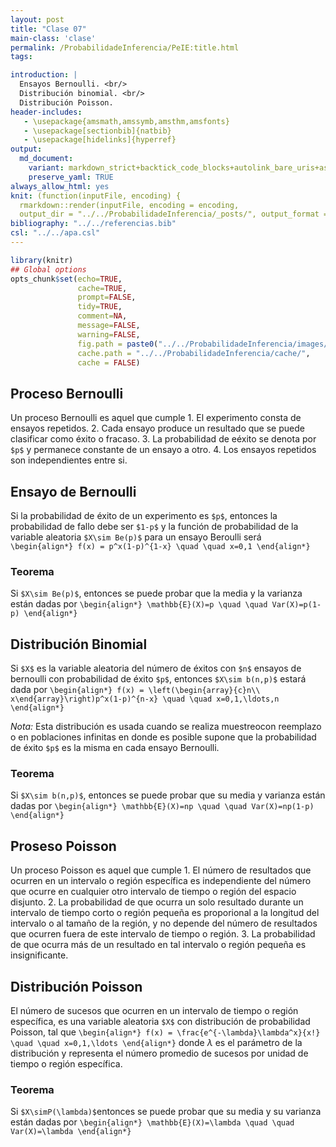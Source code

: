 ```yaml
---
layout: post
title: "Clase 07"
main-class: 'clase'
permalink: /ProbabilidadeInferencia/PeIE:title.html
tags:

introduction: |
  Ensayos Bernoulli. <br/>
  Distribución binomial. <br/>
  Distribución Poisson.
header-includes:
   - \usepackage{amsmath,amssymb,amsthm,amsfonts}
   - \usepackage[sectionbib]{natbib}
   - \usepackage[hidelinks]{hyperref}
output:
  md_document:
    variant: markdown_strict+backtick_code_blocks+autolink_bare_uris+ascii_identifiers+tex_math_single_backslash
    preserve_yaml: TRUE
always_allow_html: yes   
knit: (function(inputFile, encoding) {
  rmarkdown::render(inputFile, encoding = encoding,
  output_dir = "../../ProbabilidadeInferencia/_posts/", output_format = "all")})
bibliography: "../../referencias.bib"
csl: "../../apa.csl"
---
```


```r
library(knitr)
## Global options
opts_chunk$set(echo=TRUE,
               cache=TRUE,
               prompt=FALSE,
               tidy=TRUE,
               comment=NA,
               message=FALSE,
               warning=FALSE,
               fig.path = paste0("../../ProbabilidadeInferencia/images/", "Clase07"),
               cache.path = "../../ProbabilidadeInferencia/cache/",
               cache = FALSE)

```


## Proceso Bernoulli
Un proceso Bernoulli es aquel que cumple
1. El experimento consta de ensayos repetidos.
2. Cada ensayo produce un resultado que se puede clasificar como éxito o fracaso.
3. La probabilidad de eéxito se denota por `$p$` y permanece constante de un ensayo a otro.
4. Los ensayos repetidos son independientes entre si.

## Ensayo de Bernoulli
Si la probabilidad de éxito de un experimento es `$p$`, entonces la probabilidad de fallo debe ser `$1-p$` y la función de probabilidad de la variable aleatoria `$X\sim Be(p)$` para un ensayo Beroulli será
`\begin{align*}
f(x) = p^x(1-p)^{1-x} \quad \quad x=0,1
\end{align*}`

### Teorema
Si `$X\sim Be(p)$`, entonces se puede probar que la media y la varianza están dadas por 
`\begin{align*}
\mathbb{E}(X)=p \quad \quad Var(X)=p(1-p)
\end{align*}`

## Distribución Binomial
Si `$X$` es la variable aleatoria del número de éxitos con `$n$` ensayos de bernoulli con probabilidad de éxito `$p$`, entonces `$X\sim b(n,p)$` estará dada por
`\begin{align*}
f(x) = \left(\begin{array}{c}n\\ x\end{array}\right)p^x(1-p)^{n-x} \quad \quad x=0,1,\ldots,n
\end{align*}`

*Nota:* Esta distribución es usada cuando se realiza muestreocon reemplazo o en poblaciones infinitas en donde es posible supone que la probabilidad de éxito `$p$` es la misma en cada ensayo Bernoulli.

### Teorema
Si `$X\sim b(n,p)$`, entonces se puede probar que su media y varianza están dadas por
`\begin{align*}
\mathbb{E}(X)=np \quad \quad Var(X)=np(1-p)
\end{align*}`

## Proseso Poisson
Un proceso Poisson es aquel que cumple
1. El número de resultados que ocurren en un intervalo o región específica es independiente del número que ocurre en cualquier otro intervalo de tiempo o región del espacio disjunto.
2. La probabilidad de que ocurra un solo resultado durante un intervalo de tiempo corto o región pequeña es proporional a la longitud del intervalo o al tamaño de la región, y no depende del número de resultados que ocurren fuera de este intervalo de tiempo o región.
3. La probabilidad de que ocurra más de un resultado en tal intervalo o región pequeña es insignificante.

## Distribución Poisson
El número de sucesos que ocurren en un intervalo de tiempo o región específica, es una variable aleatoria `$X$` con distribución de probabilidad Poisson, tal que
`\begin{align*}
f(x) = \frac{e^{-\lambda}\lambda^x}{x!} \quad \quad x=0,1,\ldots
\end{align*}`
donde $\lambda$ es el parámetro de la distribución y representa el número promedio de sucesos por unidad de tiempo o región específica.

### Teorema
Si `$X\simP(\lambda)$`entonces se puede probar que su media y su varianza están dadas por
`\begin{align*}
\mathbb{E}(X)=\lambda \quad \quad Var(X)=\lambda
\end{align*}`